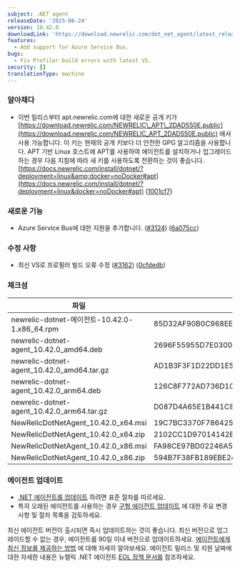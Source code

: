 ```yaml
---
subject: .NET agent
releaseDate: '2025-06-24'
version: 10.42.0
downloadLink: 'https://download.newrelic.com/dot_net_agent/latest_release'
features:
  - Add support for Azure Service Bus.
bugs:
  - Fix Profiler build errors with latest VS.
security: []
translationType: machine
---
```


### 알아채다

* 이번 릴리스부터 apt.newrelic.com에 대한 새로운 공개 키가 [https://download.newrelic.com/NEWRELIC\_APT\_2DAD550E.public](https://download.newrelic.com/NEWRELIC_APT_2DAD550E.public) 에서 사용 가능합니다. 이 키는 현재의 공개 키보다 더 안전한 GPG 알고리즘을 사용합니다. APT 기반 Linux 호스트에 APT를 사용하여 에이전트를 설치하거나 업그레이드하는 경우 다음 지침에 따라 새 키를 사용하도록 전환하는 것이 좋습니다. [https://docs.newrelic.com/install/dotnet/?deployment=linux&amp;docker=noDocker#apt](https://docs.newrelic.com/install/dotnet/?deployment=linux&docker=noDocker#apt) ([1001cf7](https://github.com/newrelic/newrelic-dotnet-agent/commit/1001cf7fc5b250a580dd75168b8440eb86573278))

### 새로운 기능

* Azure Service Bus에 대한 지원을 추가합니다. ([#3124](https://github.com/newrelic/newrelic-dotnet-agent/issues/3124)) ([6a075cc](https://github.com/newrelic/newrelic-dotnet-agent/commit/6a075ccbb2b7b59c509ce93fcad36202d4d5a6da))

### 수정 사항

* 최신 VS로 프로필러 빌드 오류 수정 ([#3162](https://github.com/newrelic/newrelic-dotnet-agent/issues/3162)) ([0cfdedb](https://github.com/newrelic/newrelic-dotnet-agent/commit/0cfdedb4ff2a9bfc602f6844e262c2d4d455583a))

### 체크섬

| 파일                                           | SHA - 256 해시                                                     |
| -------------------------------------------- | ---------------------------------------------------------------- |
| newrelic-dotnet-에이전트-10.42.0-1.x86\_64.rpm   | 85D32AF90B0C968EEF33631F507197F69DAC510AF9E7BAA3E6F479D74A284907 |
| newrelic-dotnet-agent\_10.42.0\_amd64.deb    | 2696F55955D7E0300BCF70A1A2EDC8471A1DBACD2361344C4BD5E003FD582F4C |
| newrelic-dotnet-agent\_10.42.0\_amd64.tar.gz | AD1B3F3F1D22DD1E539EFAC44B3422654608C26FA72E0BC1D2292D23BBFECC5D |
| newrelic-dotnet-agent\_10.42.0\_arm64.deb    | 126C8F772AD736D1C771C65FEBE25DC827E9734626220081BA3AE2C153E03935 |
| newrelic-dotnet-agent\_10.42.0\_arm64.tar.gz | D087D4A65E1B441C83B5B7D6C6AFC01E88DD87A7358A180DD0B7E3977D52DF64 |
| NewRelicDotNetAgent\_10.42.0\_x64.msi        | 19C7BC3370F7864257E5870834F3ADFBBD190DE410625B7495631E901508CDFB |
| NewRelicDotNetAgent\_10.42.0\_x64.zip        | 2102CC1D97014142BB42A69224BA84660018F0510B6E09E19E0E509934742E36 |
| NewRelicDotNetAgent\_10.42.0\_x86.msi        | FA98CE97BD02246A5D0413ED64C693F5A045827F32A4B9CA62F14B5534638F46 |
| NewRelicDotNetAgent\_10.42.0\_x86.zip        | 594B7F38FB189EBE24D77A7D5400EB2A80A49E55107B6F00BB006FE96A5CB391 |

### 에이전트 업데이트

* [.NET 에이전트를 업데이트](/docs/agents/net-agent/installation-configuration/update-net-agent) 하려면 표준 절차를 따르세요.
* 특히 오래된 에이전트를 사용하는 경우 [구형 에이전트 업데이트](/docs/apm/agents/net-agent/installation/update-net-agent/#updating_older_net) 에 대한 주요 변경 사항 및 절차 목록을 검토하세요.

최신 에이전트 버전이 출시되면 즉시 업데이트하는 것이 좋습니다. 최신 버전으로 업그레이드할 수 없는 경우, 에이전트를 90일 이내 버전으로 업데이트하세요. [에이전트에게 최신 정보를 제공하는 방법](/docs/new-relic-solutions/new-relic-one/install-configure/update-new-relic-agent) 에 대해 자세히 알아보세요. 에이전트 릴리스 및 지원 날짜에 대한 자세한 내용은 뉴렐릭 .NET 에이전트 [EOL 정책 문서를](/docs/apm/agents/net-agent/getting-started/net-agent-eol-policy) 참조하세요.